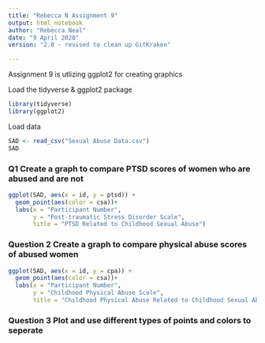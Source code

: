 ---
title: "Rebecca N Assignment 9"
output: html_notebook
author: "Rebecca Neal"
date: "9 April 2020"
version: "2.0 - revised to clean up GitKraken"

---


Assignment 9 is utlizing ggplot2 for creating graphics

Load the tidyverse & ggplot2 package
```{r include=FALSE}
library(tidyverse)
library(ggplot2)
```

Load data
```{r include=FALSE}
SAD <- read_csv("Sexual Abuse Data.csv")
SAD
```

### Q1 Create a graph to compare PTSD scores of women who are abused and are not
```{r}
ggplot(SAD, aes(x = id, y = ptsd)) +
  geom_point(aes(color = csa))+
  labs(x = "Participant Number",
       y = "Post-traumatic Stress Disorder Scale",
       title = "PTSD Related to Childhood Sexual Abuse")
```

### Question 2 Create a graph to compare physical abuse scores of abused women
```{r}
ggplot(SAD, aes(x = id, y = cpa)) +
  geom_point(aes(color = csa))+
  labs(x = "Participant Number",
       y = "Childhood Physical Abuse Scale",
       title = "Childhood Physical Abuse Related to Childhood Sexual Abuse")
```

### Question 3 Plot and use different types of points and colors to seperate











